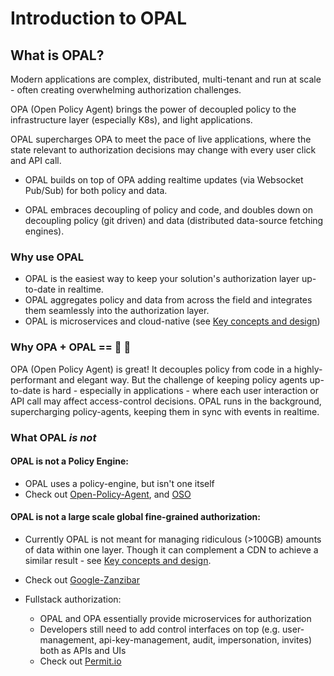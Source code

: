# Introduction to OPAL

## What is OPAL?

Modern applications are complex, distributed, multi-tenant and run at scale - often creating overwhelming authorization challenges.

OPA (Open Policy Agent) brings the power of decoupled policy to the infrastructure layer (especially K8s), and light applications.

OPAL supercharges OPA to meet the pace of live applications, where the state relevant to authorization decisions may change with every user click and API call.

- OPAL builds on top of OPA adding realtime updates (via Websocket Pub/Sub) for both policy and data.

- OPAL embraces decoupling of policy and code, and doubles down on decoupling policy (git driven) and data (distributed data-source fetching engines).

### <a name="why-use-opal"></a> Why use OPAL

- OPAL is the easiest way to keep your solution's authorization layer up-to-date in realtime.
- OPAL aggregates policy and data from across the field and integrates them seamlessly into the authorization layer.
- OPAL is microservices and cloud-native (see [Key concepts and design](../overview/design))

### Why OPA + OPAL == 💪 💜

OPA (Open Policy Agent) is great! It decouples policy from code in a highly-performant and elegant way. But the challenge of keeping policy agents up-to-date is hard - especially in applications - where each user interaction or API call may affect access-control decisions.
OPAL runs in the background, supercharging policy-agents, keeping them in sync with events in realtime.

### What OPAL _is not_

#### OPAL is not a Policy Engine:

- OPAL uses a policy-engine, but isn't one itself
- Check out <a href="https://www.openpolicyagent.org/" target="_blank">Open-Policy-Agent</a>, and <a href="https://www.osohq.com/" target="_blank">OSO</a>

#### OPAL is not a large scale global fine-grained authorization:

- Currently OPAL is not meant for managing ridiculous (>100GB) amounts of data within one layer. Though it can complement a CDN to achieve a similar result - see [Key concepts and design](../overview/design#large-scale-fga).
- Check out <a href="https://research.google/pubs/pub48190/" target="_blank">Google-Zanzibar</a>

- Fullstack authorization:

  - OPAL and OPA essentially provide microservices for authorization
  - Developers still need to add control interfaces on top (e.g. user-management, api-key-management, audit, impersonation, invites) both as APIs and UIs
  - Check out <a href="https://permit.io" target="_blank">Permit.io</a>
